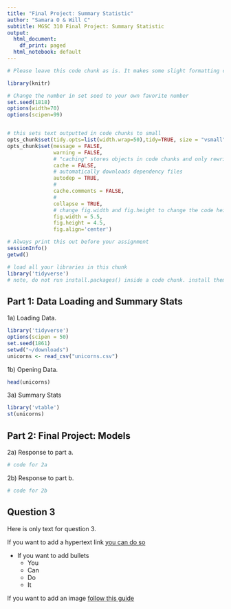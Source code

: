 ```yaml
---
title: "Final Project: Summary Statistic"
author: "Samara O & Will C"
subtitle: MGSC 310 Final Project: Summary Statistic
output:
  html_document:
    df_print: paged
  html_notebook: default
---
```


```r

# Please leave this code chunk as is. It makes some slight formatting changes to alter the output to be more aesthetically pleasing. 

library(knitr)

# Change the number in set seed to your own favorite number
set.seed(1818)
options(width=70)
options(scipen=99)


# this sets text outputted in code chunks to small
opts_chunk$set(tidy.opts=list(width.wrap=50),tidy=TRUE, size = "vsmall")  
opts_chunk$set(message = FALSE,                                          
               warning = FALSE,
               # "caching" stores objects in code chunks and only rewrites if you change things
               cache = FALSE,                               
               # automatically downloads dependency files
               autodep = TRUE,
               # 
               cache.comments = FALSE,
               # 
               collapse = TRUE,
               # change fig.width and fig.height to change the code height and width by default
               fig.width = 5.5,  
               fig.height = 4.5,
               fig.align='center')


```

```r

# Always print this out before your assignment
sessionInfo()
getwd()

```


<!-- ### start answering your problem set here -->
<!-- You may export your homework in either html or pdf, with the former usually being easier. 
     To export or compile your Rmd file: click above on 'Knit' then 'Knit to HTML' -->
<!-- Be sure to submit both your .Rmd file and the compiled .html or .pdf file for full credit -->


```r

# load all your libraries in this chunk 
library('tidyverse')
# note, do not run install.packages() inside a code chunk. install them in the console outside of a code chunk. 

```



## Part 1: Data Loading and Summary Stats

1a) Loading Data. 
```r

library('tidyverse')
options(scipen = 50)
set.seed(1861)
setwd("~/downloads")
unicorns <- read_csv("unicorns.csv") 

```


1b) Opening Data. 

```r

head(unicorns)

```

3a) Summary Stats
```r

library('vtable')
st(unicorns)

```




## Part 2: Final Project: Models

2a) Response to part a. 


```r

# code for 2a

```


2b) Response to part b. 


```r

# code for 2b

```


## Question 3

Here is only text for question 3. 

If you want to add a hypertext link [you can do so](http://www.chapman.edu)

- If you want to add bullets
  - You
  - Can 
  - Do 
  - It

If you want to add an image [follow this guide](https://stackoverflow.com/questions/25166624/insert-picture-table-in-r-markdown)



